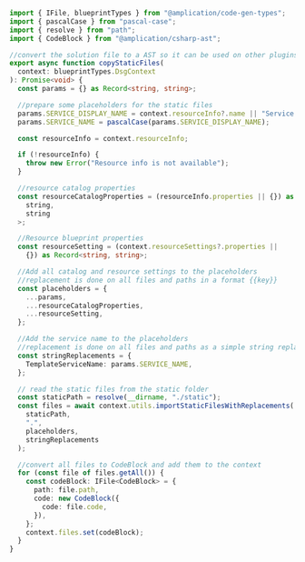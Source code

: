 ```typescript Import Static Files With Replacements
import { IFile, blueprintTypes } from "@amplication/code-gen-types";
import { pascalCase } from "pascal-case";
import { resolve } from "path";
import { CodeBlock } from "@amplication/csharp-ast";

//convert the solution file to a AST so it can be used on other plugins as AST
export async function copyStaticFiles(
  context: blueprintTypes.DsgContext
): Promise<void> {
  const params = {} as Record<string, string>;

  //prepare some placeholders for the static files
  params.SERVICE_DISPLAY_NAME = context.resourceInfo?.name || "Service Name";
  params.SERVICE_NAME = pascalCase(params.SERVICE_DISPLAY_NAME);

  const resourceInfo = context.resourceInfo;

  if (!resourceInfo) {
    throw new Error("Resource info is not available");
  }

  //resource catalog properties
  const resourceCatalogProperties = (resourceInfo.properties || {}) as Record<
    string,
    string
  >;

  //Resource blueprint properties
  const resourceSetting = (context.resourceSettings?.properties ||
    {}) as Record<string, string>;

  //Add all catalog and resource settings to the placeholders
  //replacement is done on all files and paths in a format {{key}}
  const placeholders = {
    ...params,
    ...resourceCatalogProperties,
    ...resourceSetting,
  };

  //Add the service name to the placeholders
  //replacement is done on all files and paths as a simple string replacement
  const stringReplacements = {
    TemplateServiceName: params.SERVICE_NAME,
  };

  // read the static files from the static folder
  const staticPath = resolve(__dirname, "./static");
  const files = await context.utils.importStaticFilesWithReplacements(
    staticPath,
    ".",
    placeholders,
    stringReplacements
  );

  //convert all files to CodeBlock and add them to the context
  for (const file of files.getAll()) {
    const codeBlock: IFile<CodeBlock> = {
      path: file.path,
      code: new CodeBlock({
        code: file.code,
      }),
    };
    context.files.set(codeBlock);
  }
}
```
